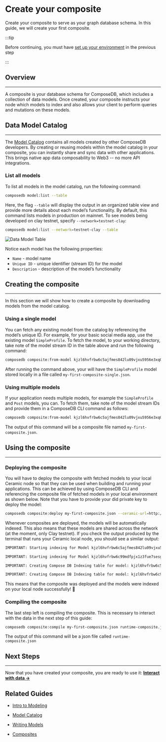 # Create your composite

Create your composite to serve as your graph database schema. In this guide, we will create your first composite.

:::tip

Before continuing, you must have [set up your environment](./set-up-your-environment.mdx) in the previous step

:::

## Overview
---

A composite is your database schema for ComposeDB, which includes a collection of data models. Once created, your composite instructs your node which models to index and also allows your client to perform queries and mutations on these models.

## Data Model Catalog
---

The [Model Catalog](./guides/data-modeling/model-catalog.mdx) contains all models created by other ComposeDB developers. By creating or reusing models within the model catalog in your composite, you can instantly share and sync data with other applications. This brings native app data composability to Web3 -- no more API integrations.

### List all models
To list all models in the model catalog, run the following command:

```bash
composedb model:list --table
```

Here, the flag `--table` will display the output in an organized table view and provide more details about each model’s functionality.  By default, this command lists models in production on mainnet.  To see models being developed on clay testnet, specify `--network=testnet-clay`:

```bash
composedb model:list --network=testnet-clay --table
```

![Data Model Table](../static/img/data-model-table.png)

Notice each model has the following properties:

- `Name` - model name
- `Unique ID` - unique identifier (stream ID) for the model
- `Description` - description of the model’s functionality

## Creating the composite
---

In this section we will show how to create a composite by downloading models from the model catalog.

### Using a single model

You can fetch any existing model from the catalog by referencing the model’s unique ID. For example, for your basic social media app, use the existing model `SimpleProfile`. To fetch the model, to your working directory, take note of the model stream ID in the table above and run the following command:

```bash
composedb composite:from-model kjzl6hvfrbw6c5ajfmes842lu09vjxu5956e3xq0xk12gp2jcf9s90cagt2god9 --ceramic-url=http://localhost:7007 --output=my-first-composite-single.json
```

After running the command above, your will have the `SimpleProfile` model stored locally in a file called `my-first-composite-single.json`.

### Using multiple models

If your application needs multiple models, for example the `SimpleProfile` and `Post` models, you can. To fetch them, take note of the model stream IDs and provide them in a ComposeDB CLI command as follows:

```bash
composedb composite:from-model kjzl6hvfrbw6c5ajfmes842lu09vjxu5956e3xq0xk12gp2jcf9s90cagt2god9 kjzl6hvfrbw6c99mdfpjx1z3fue7sesgua6gsl1vu97229lq56344zu9bawnf96 --ceramic-url=http://localhost:7007 --output=my-first-composite.json
```

The output of this command will be a composite file named `my-first-composite.json`.

## Using the composite
---
### Deploying the composite

You will have to deploy the composite with fetched models to your local Ceramic node so that they can be used when building and running your applications. This can be achieved by using ComposeDB CLI and referencing the composite file of fetched models in your local environment as shown below. Note that you have to provide your did private key to deploy the model:

```bash
composedb composite:deploy my-first-composite.json --ceramic-url=http://localhost:7007 --did-private-key=your_private_key
```

Whenever composites are deployed, the models will be automatically indexed. This also means that these models are shared across the network (at the moment, only Clay testnet). If you check the output produced by the terminal that runs your Ceramic local node, you should see a similar output:

```bash
IMPORTANT: Starting indexing for Model kjzl6hvfrbw6c5ajfmes842lu09vjxu5956e3xq0xk12gp2jcf9s90cagt2god9

IMPORTANT: Starting indexing for Model kjzl6hvfrbw6c99mdfpjx1z3fue7sesgua6gsl1vu97229lq56344zu9bawnf96

IMPORTANT: Creating Compose DB Indexing table for model: kjzl6hvfrbw6c5ajfmes842lu09vjxu5956e3xq0xk12gp2jcf9s90cagt2god9

IMPORTANT: Creating Compose DB Indexing table for model: kjzl6hvfrbw6c99mdfpjx1z3fue7sesgua6gsl1vu97229lq56344zu9bawnf96
```

This means that the composite was deployed and the models were indexed on your local node successfully! 🎉

### Compiling the composite

The last step left is compiling the composite. This is necessary to interact with the data in the next step of this guide:

```bash
composedb composite:compile my-first-composite.json runtime-composite.json
```

The output of this command will be a json file called `runtime-composite.json`

## Next Steps
---
Now that you have created your composite, you are ready to use it: **[Interact with data →](./interact-with-data.mdx)**

## Related Guides

- [Intro to Modeling](./guides/data-modeling/data-modeling.mdx)

- [Model Catalog](./guides/data-modeling/model-catalog.mdx)

- [Writing Models](./guides/data-modeling/writing-models.mdx)

- [Composites](./guides/data-modeling/composites.mdx)

